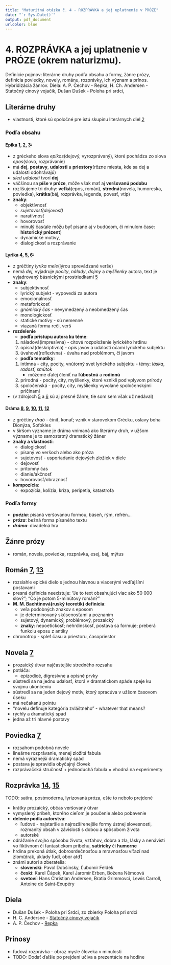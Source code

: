 ```yaml
---
title: "Maturitná otázka č. 4 - ROZPRÁVKA a jej uplatnenie v PRÓZE"
date: "`r Sys.Date()`"
output: pdf_document
urlcolor: blue
---
```


# 4. ROZPRÁVKA a jej uplatnenie v PRÓZE (okrem naturizmu).
Definície pojmov: literárne druhy podľa obsahu a formy, žánre prózy, definícia poviedky, novely, románu, rozprávky, ich význam a prínos. Hybridizácia žánrov. Diela: A. P. Čechov - Repka, H. Ch. Andersen - Statočný cínový vojačik, Dušan Dušek - Poloha pri srdci, 

## Literárne druhy
- vlastnosti, ktoré sú spoločné pre istú skupinu literárnych diel [2]

### Podľa obsahu

#### Epika [1], [2], [3]:
- z gréckeho slova *epikos*(dejový, vyrozprávaný), ktoré pochádza zo slova *epos*(slovo, rozprávanie)
- má **dej**, **postavy**, **udalosti** a **priestory**(rôzne miesta, kde sa dej a udalosti odohrávajú)
- *sled udalostí* tvorí **dej**
- väčšinou sa **píše v próze**, môže však mať aj **veršovanú podobu**
- rozlišujeme tri druhy: **veľká**(epos, román), **stredná**(novela, humoreska, poviedka), **krátka**(báj, rozprávka, legenda, povesť, vtip)
- **znaky**:
    - objektívnosť
    - *sujetovosť(dejovosť)*
    - naratívnosť
    - hovorovosť
    - minulý čas(ale môžu byť písané aj v budúcom, či minulom čase: **historický prézent**)
    - dynamické motívy,
    - dialogickosť a rozprávanie

#### Lyrika [4], [5], [6]:
- z gréčtiny *lyrika mele*(lýrou sprevádzané verše)
- nemá *dej*, vyjadruje *pocity*, *nálady*, *dojmy* a *myšlienky* autora, text je vyjadrovaný básnickými prostriedkami [5]
- **znaky**:
    - subjektívnosť
    - lyrický subjekt - vypovedá za autora
    - emocionálnosť
    - metaforickosť
    - *gnómický čas* - nevymedzený a neobmedzený čas
    - monologickosť
    - statické motívy - sú nemenné
    - viazaná forma reči, verš
- **rozdelenie**
    - **podľa prístupu autora ku téme**:
	1. náladová(impresívna) - citové rozpoloženie lyrického hrdinu
	2. opisná(deskriptívna) - opis javov a udalostí očami lyrického subjektu
	3. úvahová(reflexívna) - úvaha nad problémom, či javom
    - **podľa tematiky**:
	1. intímna - city, pocity, vnútorný svet lyrického subjektu - témy: *láska*, *radosť*, *smútok*
	    - môžeme ďalej členiť na **ľúbostnú** a **rodinnú**
	1. prírodná - pocity, city, myšlienky, ktoré vznikli pod vplyvom prírody
	1. spoločenská - pocity, city, myšlienky vyvolané spoločenskými príčinami
- (v zdrojoch [5] a [6] sú aj presné žánre, tie som sem však už nedával)

#### Dráma [8], [9], [10], [11], [12]
- z gréčtiny *draó* - činiť, konať; vznik v starovekom Grécku, oslavy boha Dionýza, Sofokles
- v širšom význame je dráma vnímaná ako literárny druh, v užšom význame je to samostatný dramatický žáner
- **znaky a vlastnosti**:
    - dialogickosť
    - písaný vo veršoch alebo ako próza
    - sujetovosť - usporiadanie dejových zložiek v diele
    - dejovosť
    - prítomný čas
    - dianie/akčnosť
    - hovorovosť/obraznosť
- **kompozícia**:
    - expozícia, kolízia, kríza, peripetia, katastrofa

### Podľa formy
- ***poézia***: písaná veršovanou formou, báseň, rým, refrén...
- ***próza***: bežná forma písaného textu
- ***dráma***: divadelná hra

## Žánre prózy
- román, novela, poviedka, rozprávka, esej, báj, mýtus

## Román [7], [13]
- rozsiahle epické dielo s jednou hlavnou a viacerými vedľajšími postavami
- presná definícia neexistuje: "Je to text obsahujúci viac ako 50 000 slov?"; "Čo je potom 5-minútový román?"
- **M. M. Bachtinová(ruský teoretik) definícia**:
    - veľa podobných znakov s eposom
    - je determinovaný skúsenosťami a poznaním
    - sujetový, dynamický, problémový, prozaický
    - **znaky**: nepoetickosť; nehrdinskosť, postava sa formuje; preberá funkciu eposu z antiky
- chronotrop - spleť času a priestoru, časopriestor

## Novela [7]
- prozaický útvar najčastejšie stredného rozsahu
- potláča:
    - epizodicé, digresívne a opisné prvky
- sústredí sa na jednu udalosť, ktorá v dramatickom spáde speje ku svojmu ukončeniu
- sústredí sa na jeden dejový motív, ktorý spracúva v užšom časovom úseku
- má nečakanú pointu
- "novelu definuje kategória zvláštneho" - whatever that means?
- rýchly a dramatický spád
- jedna až tri hlavné postavy

## Poviedka [7]
- rozsahom podobná novele
- lineárne rozprávanie, menej zložitá fabula
- nemá výraznejší dramatický spád
- postava je spravidla obyčajný človek
- rozprávačská stručnosť + jednoduchá fabula = vhodná na experimenty

## Rozprávka [14], [15]
TODO: satira, postmoderna, lyrizovaná próza, ešte to nebolo prejdené

- krátky prozaický, občas veršovaný útvar
- vymyslený príbeh, ktorého cieľom je poučenie alebo pobavenie
- **delenie podla autorstva**:
    - ľudové - najstaršie a najrozšírenejšie formy ústnej slovesnosti, rozmanitý obsah v závislosti s dobou a spôsobom života
    - autorské
- odrážanie svojho spôsobu života, vzťahov, dobra a zla, lásky a nenávisti vo fiktívnom či fantastickom príbehu, **satiricky** či **humorne**
- hrdina prekoná útlak, dobrosrdečnosťou a mravnosťou víťazí nad zlom(drak, úklady ľudí, obor atď)
- známi autori a zberatelia:
    - **slovenskí**: Pavol Dobšínsky, Ľubomír Feldek
    - **českí**: Karel Čápek, Karel Jaromír Erben, Božena Němcová
    - **svetoví**: Hans Christian Andersen, Bratia Grimmovci, Lewis Carroll, Antoine de Saint-Exupéry

## Diela
- Dušan Dušek - Poloha pri Srdci, zo zbierky Poloha pri srdci
- H. C. Andersne - [Statočný cínový vojačik](https://www.alinka.sk/statocny-cinovy-vojacik/)
- A. P. Čechov - [Repka](https://drive.google.com/file/d/1GG0lrZ2dx7xtZg2npwaPfeoHVhXJEzJP/view)

## Prínosy
- ľudová rozprávka - obraz mysle človeka v minulosti
- TODO: Dodať ďalšie po prejdení učiva a prezentácie na hodine

[1]: https://sk.wikipedia.org/wiki/Epika
[2]: https://oskole.detiamy.sk/clanok/epika-literarny-druh-i
[3]: https://oskole.detiamy.sk/clanok/epika-literarny-druh-ii
[4]: https://sk.wikipedia.org/wiki/Lyrika
[5]: https://oskole.detiamy.sk/clanok/lyrika-literarny-druh-i
[6]: https://oskole.detiamy.sk/clanok/lyrika-literarny-druh-ii
[7]: https://drive.google.com/file/d/1CmU03GntJpnbBGWpGJJMwb7cbIKI997U/view
[8]: https://oskole.detiamy.sk/clanok/drama-literarny-druh
[9]: https://oskole.detiamy.sk/clanok/drama-literarny-druh-1
[10]: https://sk.wikipedia.org/wiki/Dr%C3%A1ma
[11]: https://drive.google.com/file/d/1YBBCfwRzRX06RbS9b2_aXXVZ-G6e7wkH/view
[12]: https://drive.google.com/file/d/1cBksmwVlhkDH5obaQo-2q9KFI7kpsxhQ/view
[13]: https://drive.google.com/file/d/1TOWJXTN-YEZpcb9mZCOdkirDj9JQErjK/view
[14]: https://sk.wikipedia.org/wiki/Rozpr%C3%A1vka
[15]: https://drive.google.com/file/d/1eDTd0Slv_t5JNzLBsYihPpaLESDzIOwC/view
